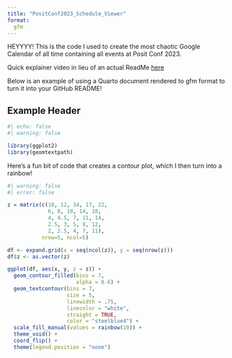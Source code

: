 ```yaml
---
title: "PositConf2023_Schedule_Viewer"
format: 
  gfm
---
```


HEYYYY! This is the code I used to create the most chaotic Google Calendar of all time containing all events at Posit Conf 2023. 

Quick explainer video in lieu of an actual ReadMe [here](https://youtu.be/XzHaBQR4DB0)  




Below is an example of using a Quarto document rendered to gfm format to turn it into your GitHub README!

## Example Header

```r
#| echo: false
#| warning: false

library(ggplot2)
library(geomtextpath)
```

Here's a fun bit of code that creates a contour plot, which I then turn into a rainbow!  

```r
#| warning: false
#| error: false

z = matrix(c(10, 12, 14, 17, 22,
             6, 8, 10, 14, 18,
             4, 4.5, 7, 11, 14,
             2.5, 3, 5, 8, 12,
             2, 2.5, 4, 7, 11),
           nrow=5, ncol=5)

df <- expand.grid(x = seq(ncol(z)), y = seq(nrow(z)))
df$z <- as.vector(z)

ggplot(df, aes(x, y, z = z)) +
  geom_contour_filled(bins = 7, 
                      alpha = 0.6) +
  geom_textcontour(bins = 7, 
                   size = 5,
                   linewidth = .75,
                   linecolor = "white",
                   straight = TRUE, 
                   color = "steelblue4") +
  scale_fill_manual(values = rainbow(10)) +
  theme_void() +
  coord_flip() +
  theme(legend.position = "none")
```

